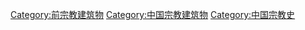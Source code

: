 [[Category:前宗教建筑物|Category:前宗教建筑物]]
[[Category:中国宗教建筑物|Category:中国宗教建筑物]]
[[Category:中国宗教史|Category:中国宗教史]]